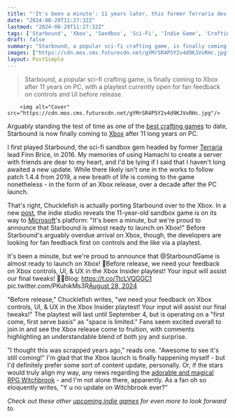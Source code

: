 ```yaml
---
title: "'It's been a minute': 11 years later, this former Terraria dev's sci-fi sandbox game is finally coming to Xbox"
date: "2024-08-29T11:27:32Z"
lastmod: "2024-08-29T11:27:32Z"
tags: ['Starbound', 'Xbox', 'Sandbox', 'Sci-Fi', 'Indie Game', 'Crafting', 'Playtest', 'Terraria', 'Microsoft']
draft: false
summary: "Starbound, a popular sci-fi crafting game, is finally coming to Xbox after 11 years on PC, with a playtest currently open for fan feedback on controls and UI before release."
images: ["https://cdn.mos.cms.futurecdn.net/gYMrSR4P5Y2v4d9KJVvRHc.jpg"]
layout: PostSimple
---
```

> Starbound, a popular sci-fi crafting game, is finally coming to Xbox after 11 years on PC, with a playtest currently open for fan feedback on controls and UI before release.


        <img alt="Cover" src="https://cdn.mos.cms.futurecdn.net/gYMrSR4P5Y2v4d9KJVvRHc.jpg"/>
        
Arguably standing the test of time as one of the [<u>best crafting games</u>](https://www.gamesradar.com/best-crafting-games/) to date, Starbound is now finally coming to [<u>Xbox</u>](https://www.gamesradar.com/platforms/xbox/) after 11 long years on PC.

I first played Starbound, the sci-fi sandbox gem headed by former [<u>Terraria</u>](https://www.gamesradar.com/terraria/) lead Finn Brice, in 2016. My memories of using Hamachi to create a server with friends are dear to my heart, and I'd be lying if I said that I haven't long awaited a new update. While there likely isn't one in the works to follow patch 1.4.4 from 2019, a new breath of life is coming to the game nonetheless - in the form of an Xbox release, over a decade after the PC launch.

That's right, Chucklefish is actually porting Starbound over to the Xbox. In a new [<u>post</u>](https://x.com/ChucklefishLTD/status/1828819710777167910), the indie studio reveals the 11-year-old sandbox game is on its way to [Microsoft](https://www.gamesradar.com/tag/microsoft/)'s platform: "It's been a minute, but we're proud to announce that Starbound is almost ready to launch on Xbox!" Before Starbound's arguably overdue arrival on Xbox, though, the developers are looking for fan feedback first on controls and the like via a playtest.

It's been a minute, but we're proud to announce that @StarboundGame is almost ready to launch on Xbox! 🚀Before release, we need your feedback on Xbox controls, UI, & UX in the Xbox Insider playtest! Your input will assist our final tweaks! 🧡📝Blog: https://t.co/TtcLVQGGC1 pic.twitter.com/PKuhikMs3R[August 28, 2024](https://twitter.com/ChucklefishLTD/status/1828819710777167910)

"Before release," Chucklefish writes, "we need your feedback on Xbox controls, UI, & UX in the Xbox Insider playtest! Your input will assist our final tweaks!" The playtest will last until September 4, but is operating on a "first come, first serve basis" as "space is limited." Fans seem excited overall to join in and see the Xbox release come to fruition, with comments highlighting an understandable blend of both joy and surprise.

"I thought this was scrapped years ago," reads one. "Awesome to see it's still coming!" I'm glad that the Xbox launch is finally happening myself - but I'd definitely prefer some sort of content update, personally. Or, if the stars would truly align my way, any news regarding the [<u>adorable and magical RPG Witchbrook</u>](https://www.gamesradar.com/adorable-and-magical-rpg-witchbrook-gets-new-assets-and-theyre-gorgeous/) - and I'm not alone there, apparently. As a fan oh so eloquently writes, "Y u no update on Witchbrook ever?"

*Check out these other *[<u><em>upcoming indie games</em></u>](https://www.gamesradar.com/upcoming-indie-games/)* for even more to look forward to.*
        